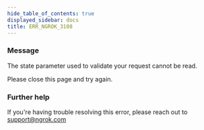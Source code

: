 ```yaml
---
hide_table_of_contents: true
displayed_sidebar: docs
title: ERR_NGROK_3108
---
```




### Message

The state parameter used to validate your request cannot be read.

Please close this page and try again.

<ErrorDetails error="err_ngrok_3108" />

### Further help

If you're having trouble resolving this error, please reach out to [support@ngrok.com](mailto:support@ngrok.com?subject=Help%20with%20ERR_NGROK_3108)
